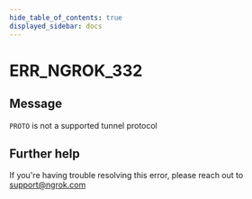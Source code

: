 ```yaml
---
hide_table_of_contents: true
displayed_sidebar: docs
---
```



# ERR_NGROK_332

## Message

`PROTO` is not a supported tunnel protocol

<ErrorDetails error="err_ngrok_332" />

## Further help

If you're having trouble resolving this error, please reach out to [support@ngrok.com](mailto:support@ngrok.com?subject=Help%20with%20ERR_NGROK_332)
